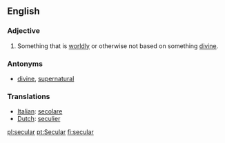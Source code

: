 ==English==

===Adjective===
#Something that is [[worldly]] or otherwise not based on something [[divine]].

===Antonyms===
*[[divine]], [[supernatural]]

=== Translations ===
*[[Italian]]: [[secolare]]
*[[Dutch]]: [[seculier]]

[[pl:secular]]
[[pt:Secular]]
[[fi:secular]]